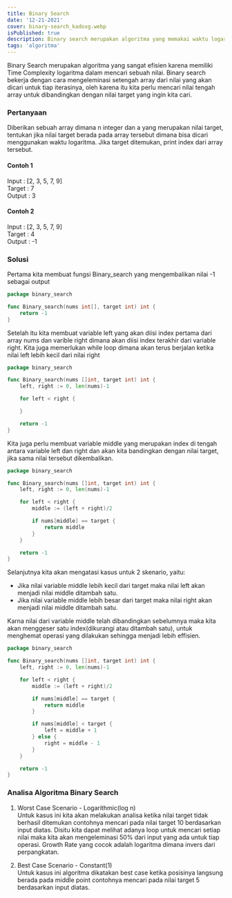 ```yaml
---
title: Binary Search
date: '12-21-2021'
cover: binary-search_kadoxg.webp
isPublished: true
description: Binary search merupakan algoritma yang memakai waktu logaritma dalam mencari nilai pada struktur data yang telah diurutkan terlebih dahulu.
tags: 'algoritma'
---
```


Binary Search merupakan algoritma yang sangat efisien karena memiliki Time Complexity logaritma dalam mencari sebuah nilai.
Binary search bekerja dengan cara mengeleminasi setengah array dari nilai yang akan dicari untuk tiap iterasinya,
oleh karena itu kita perlu mencari nilai tengah array untuk dibandingkan dengan nilai target yang ingin kita cari.

### **Pertanyaan**

Diberikan sebuah array dimana n integer dan a yang merupakan nilai target, tentukan jika nilai target berada pada array tersebut dimana bisa dicari menggunakan waktu logaritma. Jika target ditemukan, print index dari array tersebut.

#### Contoh 1

Input : [2, 3, 5, 7, 9]  
Target : 7  
Output : 3

#### Contoh 2

Input : [2, 3, 5, 7, 9]  
Target : 4  
Output : -1

### **Solusi**

Pertama kita membuat fungsi Binary_search yang mengembalikan nilai -1 sebagai output

```go showLineNumbers theme=orange
package binary_search

func Binary_search(nums int[], target int) int {
    return -1
}
```

Setelah itu kita membuat variable left yang akan diisi index pertama dari array nums dan varible right dimana akan diisi index terakhir dari variable right. Kita juga memerlukan while loop dimana akan terus berjalan ketika nilai left lebih kecil dari nilai right

```go showLineNumbers theme=orange
package binary_search

func Binary_search(nums []int, target int) int {
    left, right := 0, len(nums)-1

    for left < right {

    }

    return -1
}
```

Kita juga perlu membuat variable middle yang merupakan index di tengah antara variable left dan right dan akan kita bandingkan dengan nilai target, jika sama nilai tersebut dikembalikan.

```go showLineNumbers theme=orange
package binary_search

func Binary_search(nums []int, target int) int {
    left, right := 0, len(nums)-1

    for left < right {
        middle := (left + right)/2

        if nums[middle] == target {
            return middle
        }
    }

    return -1
}
```

Selanjutnya kita akan mengatasi kasus untuk 2 skenario, yaitu:

-   Jika nilai variable middle lebih kecil dari target maka nilai left akan menjadi nilai middle ditambah satu.
-   Jika nilai variable middle lebih besar dari target maka nilai right akan menjadi nilai middle ditambah satu.

Karna nilai dari variable middle telah dibandingkan sebelumnya maka kita akan menggeser satu index(dikurangi atau ditambah satu), untuk menghemat operasi yang dilakukan sehingga menjadi lebih effisien.

```go showLineNumbers theme=orange
package binary_search

func Binary_search(nums []int, target int) int {
    left, right := 0, len(nums)-1

    for left < right {
        middle := (left + right)/2

        if nums[middle] == target {
            return middle
        }

        if nums[middle] < target {
			left = middle + 1
		} else {
			right = middle - 1
		}
    }

    return -1
}
```

### **Analisa Algoritma Binary Search**

1. Worst Case Scenario - Logarithmic(log n)  
   Untuk kasus ini kita akan melakukan analisa ketika nilai target tidak berhasil ditemukan contohnya mencari pada nilai target 10 berdasarkan input diatas. Disitu kita dapat melihat adanya loop untuk mencari setiap nilai maka kita akan mengeleminasi 50% dari input yang ada untuk tiap operasi. Growth Rate yang cocok adalah logaritma dimana invers dari perpangkatan.

2. Best Case Scenario - Constant(1)  
   Untuk kasus ini algoritma dikatakan best case ketika posisinya langsung berada pada middle point contohnya mencari pada nilai target 5 berdasarkan input diatas.
